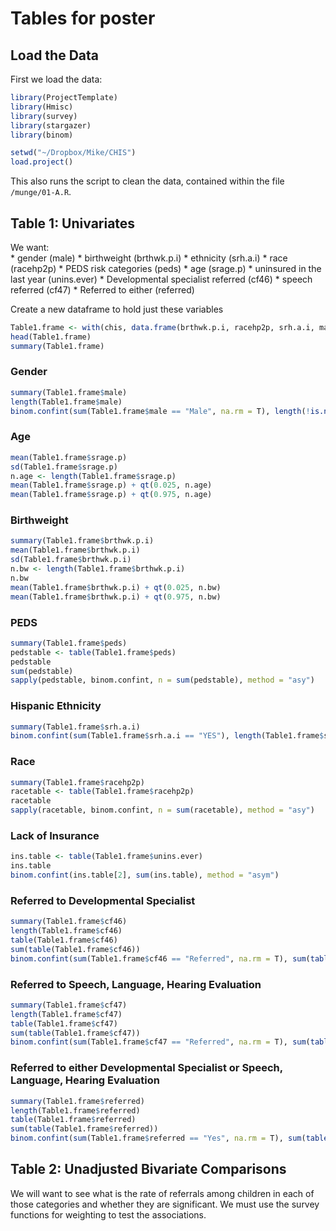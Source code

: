Tables for poster
=========

Load the Data
-----
First we load the data:

```r
library(ProjectTemplate)
library(Hmisc)
library(survey)
library(stargazer)
library(binom)

setwd("~/Dropbox/Mike/CHIS")
load.project()
```

This also runs the script to clean the data, contained within the file `/munge/01-A.R`.

Table 1: Univariates
-------
We want:  
* gender (male)
* birthweight  (brthwk.p.i)
* ethnicity  (srh.a.i)
* race  (racehp2p)
* PEDS risk categories (peds)
* age (srage.p)
* uninsured in the last year (unins.ever)
* Developmental specialist referred (cf46)
* speech referred (cf47)
* Referred to either (referred)

Create a new dataframe to hold just these variables
```r
Table1.frame <- with(chis, data.frame(brthwk.p.i, racehp2p, srh.a.i, male, peds, srage.p, unins.ever, cf46, cf47, referred))
head(Table1.frame)
summary(Table1.frame)
```

### Gender
```r
summary(Table1.frame$male)
length(Table1.frame$male)
binom.confint(sum(Table1.frame$male == "Male", na.rm = T), length(!is.na(Table1.frame$male)), method = "asym")
```

### Age
```r
mean(Table1.frame$srage.p)
sd(Table1.frame$srage.p)
n.age <- length(Table1.frame$srage.p)
mean(Table1.frame$srage.p) + qt(0.025, n.age)
mean(Table1.frame$srage.p) + qt(0.975, n.age)
```

### Birthweight
```r
summary(Table1.frame$brthwk.p.i)
mean(Table1.frame$brthwk.p.i)
sd(Table1.frame$brthwk.p.i)
n.bw <- length(Table1.frame$brthwk.p.i)
n.bw
mean(Table1.frame$brthwk.p.i) + qt(0.025, n.bw)
mean(Table1.frame$brthwk.p.i) + qt(0.975, n.bw)
```

### PEDS
```r
summary(Table1.frame$peds)
pedstable <- table(Table1.frame$peds)
pedstable
sum(pedstable)
sapply(pedstable, binom.confint, n = sum(pedstable), method = "asy")
```

### Hispanic Ethnicity
```r
summary(Table1.frame$srh.a.i)
binom.confint(sum(Table1.frame$srh.a.i == "YES"), length(Table1.frame$srh.a.i), method = "asym")
```

### Race
```r
summary(Table1.frame$racehp2p)
racetable <- table(Table1.frame$racehp2p)
racetable
sapply(racetable, binom.confint, n = sum(racetable), method = "asy")
```

### Lack of Insurance
```r
ins.table <- table(Table1.frame$unins.ever)
ins.table
binom.confint(ins.table[2], sum(ins.table), method = "asym")
```


### Referred to Developmental Specialist
```r
summary(Table1.frame$cf46)
length(Table1.frame$cf46)
table(Table1.frame$cf46)
sum(table(Table1.frame$cf46))
binom.confint(sum(Table1.frame$cf46 == "Referred", na.rm = T), sum(table(Table1.frame$cf46)), method = "asym")
```

### Referred to Speech, Language, Hearing Evaluation
```r
summary(Table1.frame$cf47)
length(Table1.frame$cf47)
table(Table1.frame$cf47)
sum(table(Table1.frame$cf47))
binom.confint(sum(Table1.frame$cf47 == "Referred", na.rm = T), sum(table(Table1.frame$cf47)), method = "asym")
```

### Referred to either Developmental Specialist or Speech, Language, Hearing Evaluation
```r
summary(Table1.frame$referred)
length(Table1.frame$referred)
table(Table1.frame$referred)
sum(table(Table1.frame$referred))
binom.confint(sum(Table1.frame$referred == "Yes", na.rm = T), sum(table(Table1.frame$referred)), method = "asym")
```

Table 2: Unadjusted Bivariate Comparisons
------
We will want to see what is the rate of referrals among children in each of those categories and whether they are significant. We must use the survey functions for weighting to test the associations.
